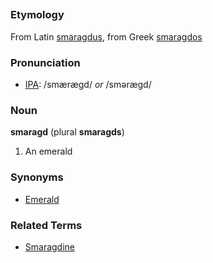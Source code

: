 =={{en}}==
===Etymology===
From Latin [[smaragdus]], from Greek [[smaragdos]]

===Pronunciation===
* [[IPA]]: /smærægd/ ''or'' /smərægd/

===Noun===
'''smaragd''' (plural '''smaragds''')
# An emerald

===Synonyms===
* [[Emerald]]

===Related Terms===
* [[Smaragdine]]